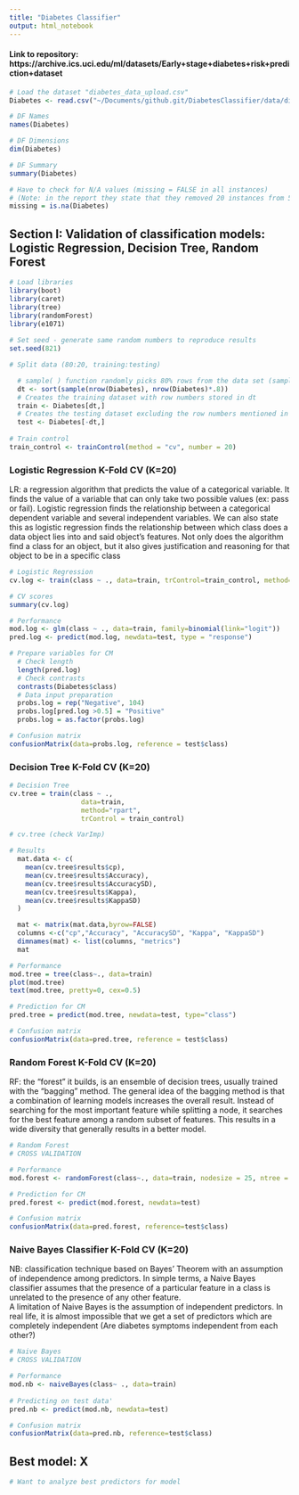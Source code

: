 ```yaml
---
title: "Diabetes Classifier"
output: html_notebook
---
```


#### Link to repository: https://archive.ics.uci.edu/ml/datasets/Early+stage+diabetes+risk+prediction+dataset

```r
# Load the dataset "diabetes_data_upload.csv"
Diabetes <- read.csv("~/Documents/github.git/DiabetesClassifier/data/diabetes_data_upload.csv", stringsAsFactors=TRUE)

# DF Names
names(Diabetes)

# DF Dimensions
dim(Diabetes)

# DF Summary 
summary(Diabetes)

# Have to check for N/A values (missing = FALSE in all instances)
# (Note: in the report they state that they removed 20 instances from 500, we have all 520)
missing = is.na(Diabetes) 
```


## Section I: Validation of classification models: Logistic Regression, Decision Tree, Random Forest
```r
# Load libraries
library(boot)
library(caret)
library(tree)
library(randomForest)
library(e1071)
    
# Set seed - generate same random numbers to reproduce results
set.seed(821)  

# Split data (80:20, training:testing)

  # sample( ) function randomly picks 80% rows from the data set (sampling without replacement)
  dt <- sort(sample(nrow(Diabetes), nrow(Diabetes)*.8))
  # Creates the training dataset with row numbers stored in dt
  train <- Diabetes[dt,] 
  # Creates the testing dataset excluding the row numbers mentioned in dt
  test <- Diabetes[-dt,] 
  
# Train control
train_control <- trainControl(method = "cv", number = 20)
```


### Logistic Regression K-Fold CV (K=20)
LR: a regression algorithm that predicts the value of a categorical variable. It finds the value of a variable that can only take two possible values (ex: pass or fail). Logistic regression finds the relationship between a categorical dependent variable and several independent variables. We can also state this as logistic regression finds the relationship between which class does a data object lies into and said object’s features. Not only does the algorithm find a class for an object, but it also gives justification and reasoning for that object to be in a specific class
```r
# Logistic Regression
cv.log <- train(class ~ ., data=train, trControl=train_control, method="glm", family=binomial())

# CV scores
summary(cv.log)

# Performance
mod.log <- glm(class ~ ., data=train, family=binomial(link="logit"))
pred.log <- predict(mod.log, newdata=test, type = "response")

# Prepare variables for CM
  # Check length
  length(pred.log)
  # Check contrasts
  contrasts(Diabetes$class)
  # Data input preparation
  probs.log = rep("Negative", 104)
  probs.log[pred.log >0.5] = "Positive"
  probs.log = as.factor(probs.log)

# Confusion matrix
confusionMatrix(data=probs.log, reference = test$class)

```
### Decision Tree K-Fold CV (K=20)
```r
# Decision Tree
cv.tree = train(class ~ ., 
                  data=train, 
                  method="rpart", 
                  trControl = train_control)

# cv.tree (check VarImp)

# Results
  mat.data <- c(
    mean(cv.tree$results$cp),
    mean(cv.tree$results$Accuracy),
    mean(cv.tree$results$AccuracySD),
    mean(cv.tree$results$Kappa),
    mean(cv.tree$results$KappaSD)
  )

  mat <- matrix(mat.data,byrow=FALSE)
  columns <-c("cp","Accuracy", "AccuracySD", "Kappa", "KappaSD")
  dimnames(mat) <- list(columns, "metrics")
  mat

# Performance
mod.tree = tree(class~., data=train)
plot(mod.tree)
text(mod.tree, pretty=0, cex=0.5)

# Prediction for CM
pred.tree = predict(mod.tree, newdata=test, type="class")

# Confusion matrix
confusionMatrix(data=pred.tree, reference = test$class)
```

### Random Forest K-Fold CV (K=20)
RF: the "forest" it builds, is an ensemble of decision trees, usually trained with the “bagging” method. The general idea of the bagging method is that a combination of learning models increases the overall result. Instead of searching for the most important feature while splitting a node, it searches for the best feature among a random subset of features. This results in a wide diversity that generally results in a better model.
```r
# Random Forest
# CROSS VALIDATION

# Performance
mod.forest <- randomForest(class~., data=train, nodesize = 25, ntree = 200)

# Prediction for CM
pred.forest <- predict(mod.forest, newdata=test)

# Confusion matrix 
confusionMatrix(data=pred.forest, reference=test$class)
```

### Naive Bayes Classifier K-Fold CV (K=20)
NB: classification technique based on Bayes’ Theorem with an assumption of independence among predictors. In simple terms, a Naive Bayes classifier assumes that the presence of a particular feature in a class is unrelated to the presence of any other feature.  
A limitation of Naive Bayes is the assumption of independent predictors. In real life, it is almost impossible that we get a set of predictors which are completely independent (Are diabetes symptoms independent from each other?)
```r
# Naive Bayes 
# CROSS VALIDATION

# Performance
mod.nb <- naiveBayes(class~ ., data=train)
 
# Predicting on test data'
pred.nb <- predict(mod.nb, newdata=test)

# Confusion matrix
confusionMatrix(data=pred.nb, reference=test$class)
```


## Best model: X
```r
# Want to analyze best predictors for model

```

